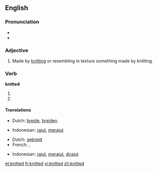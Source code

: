 ==English==

===Pronunciation===
* {{IPA|/'nɪtəd/}}
* {{audio|en-us-knitted.ogg|Audio (US)}}

===Adjective===
{{en-adj|-}}

# Made by [[knit]]ting or resembling in texture something made by knitting.

===Verb===
'''knitted'''

# {{simple past of|knit}}
# {{past participle of|knit}}

====Translations====
{{trans-top|simple past of knit}}
* Dutch: [[breide]], [[breiden]]
{{trans-mid}}
* Indonesian: [[rajut]], [[rajut|merajut]]
{{trans-bottom}}

{{trans-top|past participle of knit}}
* Dutch: [[gebreid]]
* French: {{t|fr|tricoté|m}},  {{t|fr|tricotée|f}}
{{trans-mid}}
* Indonesian: [[rajut]], [[rajut|merajut]], [[rajut|dirajut]]
{{trans-bottom}}

[[et:knitted]]
[[fr:knitted]]
[[vi:knitted]]
[[zh:knitted]]